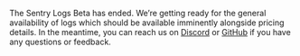 <Alert title="Sentry Logs Beta">

The Sentry Logs Beta has ended. We’re getting ready for the general availability of logs which should be available imminently alongside pricing details. In the meantime, you can reach us on [Discord](https://discord.gg/sentry) or [GitHub](https://github.com/getsentry/sentry/discussions/86804) if you have any questions or feedback.

</Alert>
